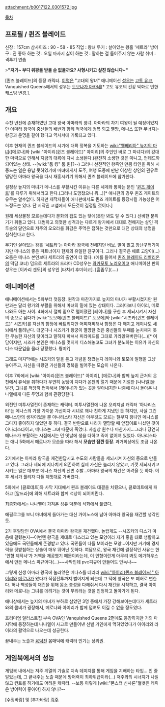 attachment:/b0017122_0301572.jpg

[[목차]]

== 프로필 / 퀸즈 블레이드 ==
신장 : 157cm
삼사이즈 : 90 - 58 - 85
직업 : 왕녀
무기 : 살아있는 왕홀 '세트라'
방어구 : 관
좋아 하는 것 : 오일 마사지
싫어 하는 것 : 말하는 걸 들어주지 않는 사람
취미 : 격투기 연습

>'''"저기~ 부디 위광을 받을 순 없을까요? 사형시키고 싶진 않습니다~"'''

[퀸즈 블레이드]의 등장 캐릭터. [[이명]]은 "고대의 왕녀" 
애니메이션 [[성우]]는 [[고토 유코]], Vanquished Queens에서의 성우는 [[토모나가 아카네]][* 고토 유코의 건강 악화로 인한 캐스팅 변경.].

== 개요 ==
수천 년전에 존재하였던 고대 왕국 아마라의 왕녀. 아마라의 차기 여왕이 될 예정이었지만 아마라 왕국이 중신들의 배반과 함께 적국에게 정복 되고 멸망, 메나스 또한 무너지는 왕궁과 운명을 같이 했다고 역사서에 기록되고 있다. 

이후 현재의 퀸즈 블레이드의 시기에 대륙 정복을 기도하는 [[wiki:"웰베리아" 늪지의 마녀]]([메로나]와 [wiki:"아이리(퀸즈 블레이드)" 아이리]의 주인인 바로 그 마녀다)의 강대한 마력으로 인해서 지금의 대륙에 다시 소생된다.(완전히 소생한 것은 아니고, 언데드화 되어있는 상태. --[wiki:"툼 킹" 툼 퀸]?--) 그러나 선천적인 왕족인 만큼 타인을 위해 시중드는 일은 용납 못하였기에 마녀에게서 도주, 여행 도중에 만난 이상한 상인의 권유로 멸망한 아마라 왕국을 다시 재흥시키기 위해서 퀸즈 블레이드에 참가한다.

설정상 늪지의 마녀가 메나스를 부활시킨 이유는 다른 세계와 통하는 문인 '[[퀸즈 게이트]]'를 다루기 위해서라고 한다.(그러나 도망쳤으니 뭐…)[* 애니판의 경우 퀸즈 게이트의 유무는 알수없다. 하지만 제작자들이 애니판에서도 퀸즈 게이트를 등장시킬 가능성은 어느정도는 있다. 단 저작권 교섭에서 모든것이 결정될 것이다.]

원래 세상물정 모르는데다가 문화의 갭도 있는 탓에(옷만 봐도 알 수 있다.) 신비한 분위기가 휘돌고 있다. 대범하고 의젓한 성격과는 다르게 왕가에서 대대로 전해지는 살인 격투술의 달인으로 저주의 오오라를 휘감은 주먹은 접하는 것만으로 대전 상대의 생명을 침식한다고 한다. 

무기인 살아있는 왕홀 '세트라'는 아마라 왕국에 전해지던 비보. 말이 많고 장난꾸러기이지만 메나스의 좋은 파트너이자 현재의 유일한 친구이다. 그러나 결국은 에로 고양이(…) 요즘은 메나스 본인보다 세트라의 출연이 더 많다. (예를 들어서 [[퀸즈 블레이드 리벨리온]]의 덕담 코너) 덤으로 세트라의 드라마 CD성우는 [[와카모토 노리오]]이고 애니메이션 판의 성우는 [이카리 겐도]의 성우인 [타치키 후미히코]. [흠좀무](....)

== 애니메이션 ==
애니메이션에서는 5화부터 첫등장. 원작과 마찬가지로 늪지의 마녀가 부활시켰지만 원판과는 달리 왕가의 부활을 위해서 마녀의 밑에 있는 상태이다. 그러다보니 아이리, 메로나와도 아는 사이. 4화에서 절벽 밑으로 떨어졌던 [레이나]를 구한 후 세뇌시켜서 자신의 종으로 삼다가 [wiki:"토모에(퀸즈 블레이드)" 토모에]와 [wiki:"시즈카(퀸즈 블레이드)" 시즈카]를 자신의 함정에 빠트리지만 어찌저찌해서 함정은 다 깨지고 레이나도 세뇌에서 풀려난다. 더군다나 시즈카가 왕궁이 멸망한 것은 중신들의 부패를 눈치채지 못한 무능한 자신의 탓이라고 말하자 빡쳐서 피라미드를 그대로 가라앉혀버린다(...)[* 여담이지만, 시즈카 본인은 메나스를 멋지게 디스해놓고도 그녀가 분노하는 이유가 자신의 디스 때문임을 몰라 당황했다. 뭥미?]

그래도 마지막에는 시즈카의 말을 듣고 개념을 챙겼는지 레이나와 토모에 일행을 그냥 놓아주고, 자신을 따랐던 가신들의 명복을 빌어주는 모습이 나온다.

이후 7화에서 [wiki:"아이리(퀸즈 블레이드)" 아이리], [메로나]와 함께 늪지 근처의 온천에서 휴식을 취하다가 우연히 농땡이 치다가 온천의 열기 때문에 기절한 [나나엘]을 발견, 그녀를 적당히 협박해서 [레이나]가 있는 곳을 알아내지만 나중에 다시 돌아온 나나엘에게 다른 두명과 함께 관광당한다.

외전인 미투사열전이 존재하는 캐릭터. 미투사열전에 나온 오리지널 캐릭터 '아나리스타'는 메나스의 가장 가까운 가신이자 시녀로 꽤나 친하게 지냈던 듯 하지만, 사실 그건 메나스만의 생각이었을 뿐 아나리스타 자신은 아무것도 모르는 철부지 왕녀인 메나스를 그다지 좋아하지 않았던 듯 하다. 결국 반란으로 나라가 멸망할 때 앞잡이로 나섰던 것이 아나리스타이고, 메나스는 그녀 때문에 죽었다. 사실상 원수나 마찬가지...그러나 당연히 메나스가 부활하는 시점에서는 먼 옛날에 생을 다하고 죽어 없어져 있었다. 아나리스타는 애니 5화에서 메로나가 모습을 따라 해서 '''모습만 잠깐 등장'''. 과거회상에도 조금 나온다.

2기에서는 아마라 왕국을 재건한답시고 수도의 사람들을 세뇌시켜 자신의 종으로 만들고 있다. 그러나 세뇌에 지나치게 의존하여 실제 가신은 늘리지 않았고, 기껏 세뇌시키고 시키는 일은 대부분 메나스 자신의 신변 수발...아마라 왕국의 재건은 어려울 듯 하다. 이후 세뇌가 풀리자 다들 제멋대로 가버렸다.

5화에서 [클로데트]와 사막 지대에서 퀸즈 블레이드 대결을 치뤘으나, 클로데트에게 패하고 [알드라]에 의해 세트라와 함께 석상이 되어버린다. 

최종화에서는 나나엘이 가져온 성유 덕분에 석화에서 풀렸다. 

에필로그를 보니 마녀에게 돌아가는 대신 가이노스에 남아 아마라 왕국을 재건할 생각인 듯.

2기 후일담인 OVA에서 결국 아마라 왕국을 재건했다. 놀랍게도 --시즈카의 디스가 마음에 걸렸는지--이번엔 왕국을 제대로 다스리고 있는 모양이라 자기 좋을 대로 생활하고 있음에도 국민들에게 존경받고 있다. 국민들이 다들 M이라는 모양...이지만 거기에 경제력을 뒷받침하는 상술이 매우 뛰어난 듯하다. 여담으로, 왕국 재건에 결정적인 사유는 한 '인형 제작사'가 거액을 제공했기 때문이라는데, 이 인형이란게 아무리 봐도 메가하우스에서 만든 메나스 피규어다(...)~~사막인데 pvc피규어 만들어도 안녹나~~

그렇게 신생 아마라 왕국에 눌러앉은 메나스를 데리러 [[wiki:"아이리(퀸즈 블레이드)" 아이리]]와 [[메로나]]가 왔다가 직접전투까지 벌어지게 되는데 그 덕에 왕국은 또 폐허로 변한다. 허나 백성들이 재건을 위해 몸소 충성을 다해줘서 다시 재건을 시작하고, 결국 아이리와 메로나는 그녀를 데려가는 것이 무리라는 것을 인정하고 돌아가게 된다.

애니상에서는 늪지의 마녀가 부하로 삼았던 3명 중에서 가장 강해보이는데다가 세트라와의 콤비가 굉장해서, 메로나와 아이리가 함께 덤벼도 이길 수 없을 정도였다. 

프리미엄 일러스트집 부속 OVA인 Vanquished Queens 2편에도 등장하지만 거의 마지막에 등장하는데 나나엘이 사고로 만들어낸 신벌 거인에게 먹혀있었다가 아이리와 라이라의 활약으로 나오는데 성공한다.

끝내주는 노출과 [[육덕]]진 몸매덕에 캐릭터 인기는 상위권. 

== 게임북에서의 성능 ==
게임북 내에서는 저주 계열의 기술로 지속 데미지를 통해 게임을 지배하는 타입... 인 줄 알았는데, 그 끝내주는 노출 때문에 방어력이 최하위급이라(...) 저주와의 시너지가 나질 않고 컨트롤 하기에도 어려운 캐릭터. --보통 이렇게 [wiki:"몬스터 신사론"헐벗은 캐릭은 방어력이 좋아야] 하지 않나?--

[수정바람] 및 [추가바람]
[[각주]]

